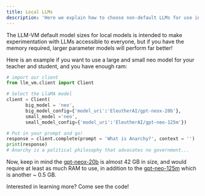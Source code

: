 ```yaml
---
title: Local LLMs
description: 'Here we explain how to choose non-default LLMs for use in the LLM-VM'
---
```


The LLM-VM default model sizes for local models is intended to make experimentation with LLMs accessible to everyone, but if you have the memory required, larger parameter models will perform far better!

Here is an example if you want to use a large and small neo model for your teacher and student, and you have enough ram:
```python Loading Non-default models
# import our client
from llm_vm.client import Client

# Select the LlaMA model
client = Client(
       big_model = 'neo',
       big_model_config={'model_uri':'EleutherAI/gpt-neox-20b'}, 
       small_model ='neo',
       small_model_config={'model_uri':'EleutherAI/gpt-neo-125m'})

# Put in your prompt and go!
response = client.complete(prompt = 'What is Anarchy?', context = '')
print(response)
# Anarchy is a political philosophy that advocates no government...
```
Now, keep in mind the [gpt-neox-20b](https://huggingface.co/EleutherAI/gpt-neox-20b) is almost 42 GB in size, and would require at least as much RAM to use, in addition to the [gpt-neo-125m](https://huggingface.co/EleutherAI/gpt-neo-125m) which is another ~ 0.5 GB.

<Card
    title="Visit our Github Repo"
    icon="pen-to-square"
    href="https://github.com/anarchy-ai/llm-vm"
    >
    Interested in learning more? Come see the code!
</Card>